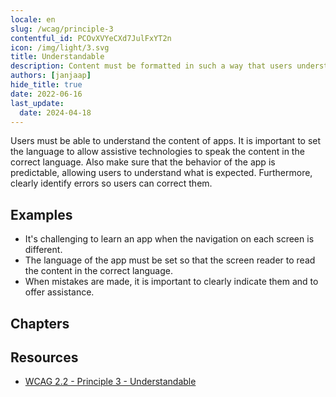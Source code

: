 ```yaml
---
locale: en
slug: /wcag/principle-3
contentful_id: PCOvXVYeCXd7JulFxYT2n
icon: /img/light/3.svg
title: Understandable
description: Content must be formatted in such a way that users understand it.
authors: [janjaap]
hide_title: true
date: 2022-06-16
last_update:
  date: 2024-04-18
---
```


<Hero
  title="Understandable"
  imageSrc="/img/light/3.svg"
  imageDarkSrc="/img/dark/3.svg"
  alt="WCAG 3 - Logo"
  prefix="Principle 3"
/>

Users must be able to understand the content of apps. It is important to set the language to allow assistive technologies to speak the content in the correct language. Also make sure that the behavior of the app is predictable, allowing users to understand what is expected. Furthermore, clearly identify errors so users can correct them.

## Examples

- It's challenging to learn an app when the navigation on each screen is different.
- The language of the app must be set so that the screen reader to read the content in the correct language.
- When mistakes are made, it is important to clearly indicate them and to offer assistance.

## Chapters

<LinkList title="Chapters" isHighlighted={true}>
  <LinkListItem url="/en/guidelines/wcag/guideline-3-1" title="Guideline 3.1 - Readable" pageTitle="Readable" shortDescription="Content must be readable, including for those using assistive technologies." icon="/img/light/3.1.svg" iconAlt="WCAG 3.1 - Logo"/>
  <LinkListItem url="/en/guidelines/wcag/guideline-3-2" title="Guideline 3.2 - Predictable" pageTitle="Predictable" shortDescription="It must be predictable what happens after executing an action." icon="/img/light/3.2.svg" iconAlt="WCAG 3.2 - Logo"/>
  <LinkListItem url="/en/guidelines/wcag/guideline-3-3" title="Guideline 3.3 - Input Assistance" pageTitle="Input Assistance" shortDescription="Include assistance when requesting input to allow everyone to input correct information." icon="/img/light/3.3.svg" iconAlt="WCAG 3.3 - Logo"/>
</LinkList>

## Resources

- [WCAG 2.2 - Principle 3 - Understandable](https://www.w3.org/TR/WCAG22/#understandable)
